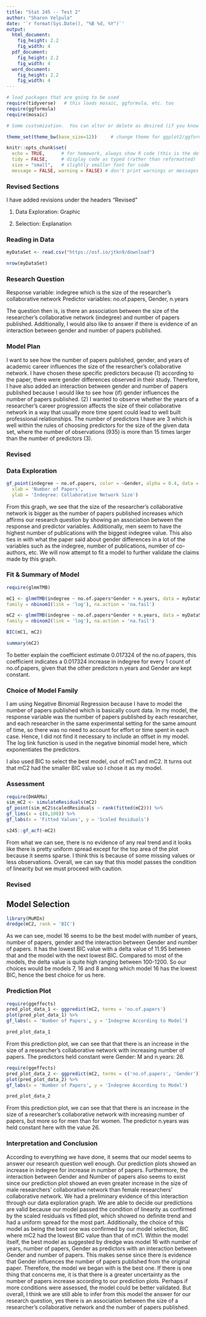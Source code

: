 ```yaml
---
title: "Stat 245 -- Test 2"
author: "Sharon Velpula"
date: '`r format(Sys.Date(), "%B %d, %Y")`'
output: 
  html_document:
    fig_height: 2.2
    fig_width: 4
  pdf_document:
    fig_height: 2.2
    fig_width: 4
  word_document:
    fig_height: 2.2
    fig_width: 4
---
```


```r
# load packages that are going to be used
require(tidyverse)   # this loads mosaic, ggformula, etc. too
require(ggformula)
require(mosaic)

# Some customization.  You can alter or delete as desired (if you know what you are doing).

theme_set(theme_bw(base_size=12))     # change theme for ggplot2/ggformula

knitr::opts_chunk$set(
  echo = TRUE,      # for homework, always show R code (this is the default)
  tidy = FALSE,     # display code as typed (rather than reformatted)
  size = "small",   # slightly smaller font for code
  message = FALSE, warning = FALSE) # don't print warnings or messages in compiled document. So you MUST check them in RStudio!
```

### Revised Sections 
I have added revisions under the headers "Revised" 

1. Data Exploration: Graphic 

2. Selection: Explanation


### Reading in Data

```r
myDataSet <- read.csv("https://osf.io/jtkn9/download")

nrow(myDataSet)
```

### Research Question 
Response variable: indegree which is the size of the researcher’s collaborative network
Predictor variables: no.of.papers, Gender, n.years

The question then is, is there an association between the size of the researcher's collaborative network (indegree) and number of papers published. Additionally, I would also like to answer if there is evidence of an interaction between gender and number of papers published.  

### Model Plan 

I want to see how the number of papers published, gender, and years of academic career influences the size of the researcher's collaborative network. I have chosen these specific predictors because (1) according to the paper, there were gender differences observed in their study. Therefore, I have also added an interaction between gender and number of papers published because I would like to see how (if) gender influences the number of papers published. (2) I wanted to observe whether the years of a researcher's career progression affects the size of their collaborative network in a way that usually more time spent could lead to well built professional relationships. The number of predictors I have are 3 which is well within the rules of choosing predictors for the size of the given data set, where the number of observations (935) is more than 15 times larger than the number of predictors (3).


### Revised
### Data Exploration 
```r
gf_point(indegree ~ no.of.papers, color = ~Gender, alpha = 0.4, data = myDataSet, 
  xlab = 'Number of Papers', 
  ylab = 'Indegree: Collaborative Network Size')
```

From this graph, we see that the size of the researcher’s collaborative network is bigger as the number of papers published increases which affirms our research question by showing an association between the response and predictor variables. Additionally, men seem to have the highest number of publications with the biggest indegree value. This also ties in with what the paper said about gender differences in a lot of the variables such as the indegree, number of publications, number of co-authors, etc. We will now attempt to fit a model to further validate the claims made by this graph. 

### Fit & Summary of Model 

```r
require(glmmTMB)

mC1 <- glmmTMB(indegree ~ no.of.papers*Gender + n.years, data = myDataSet,
family = nbinom1(link = 'log'), na.action = 'na.fail')

mC2 <- glmmTMB(indegree ~ no.of.papers*Gender + n.years, data = myDataSet,
family = nbinom2(link = 'log'), na.action = 'na.fail')

BIC(mC1, mC2)
```
```r
summary(mC2)
```

To better explain the coefficient estimate 0.017324 of the no.of.papers, this coefficient indicates a 0.017324 increase in indegree for every 1 count of no.of.papers, given that the other predictors n.years and Gender are kept constant. 

### Choice of Model Family 
I am using Negative Binomial Regression because I have to model the number of papers published which is basically count data. In my model, the response variable was the number of papers published by each researcher, and each researcher in the same experimental setting for the same amount of time, so there was no need to account for effort or time spent in each case. Hence, I did not find it necessary to include an offset in my model. The log link function is used in the negative binomial model here, which exponentiates the predictors. 

I also used BIC to select the best model, out of mC1 and mC2. It turns out that mC2 had the smaller BIC value so I chose it as my model.  


### Assessment
```r
require(DHARMa)
sim_mC2 <- simulateResiduals(mC2)
gf_point(sim_mC2$scaledResiduals ~ rank(fitted(mC2))) %>%
gf_lims(x = c(0,100)) %>%
gf_labs(x = 'Fitted Values', y = 'Scaled Residuals')
```

```r
s245::gf_acf(~mC2)
```


From what we can see, there is no evidence of any real trend and it looks like there is pretty uniform spread except for the top area of the plot because it seems sparse. I think this is because of some missing values or less observations. Overall, we can say that this model passes the condition of linearity but we must proceed with caution. 

### Revised 
## Model Selection 
```r
library(MuMIn)
dredge(mC2, rank = 'BIC')
```
As we can see, model 16 seems to be the best model with number of years, number of papers, gender and the interaction between Gender and number of papers. It has the lowest BIC value with a delta value of 11.95 between that and the model with the next lowest BIC. Compared to most of the models, the delta value is quite high ranging between 100-1200. So our choices would be models 7, 16 and 8 among which model 16 has the lowest BIC, hence the best choice for us here. 

### Prediction Plot

```r
require(ggeffects) 
pred_plot_data_1 <- ggpredict(mC2, terms = 'no.of.papers')
plot(pred_plot_data_1) %>%
gf_labs(x = 'Number of Papers', y = 'Indegree According to Model')
```

```r
pred_plot_data_1
```

From this prediction plot, we can see that that there is an increase in the size of a researcher's collaborative network with increasing number of papers. The predictors held constant were Gender: M and n.years: 26. 

```r
require(ggeffects) 
pred_plot_data_2 <- ggpredict(mC2, terms = c('no.of.papers', 'Gender'))
plot(pred_plot_data_2) %>%
gf_labs(x = 'Number of Papers', y = 'Indegree According to Model') 
```

```r
pred_plot_data_2
```

From this prediction plot, we can see that that there is an increase in the size of a researcher's collaborative network with increasing number of papers, but more so for men than for women. The predictor n.years was held constant here with the value 26. 

### Interpretation and Conclusion 

According to everything we have done, it seems that our model seems to answer our research question well enough. Our prediction plots showed an increase in indegree for increase in number of papers. Furthermore, the interaction between Gender and Number of papers also seems to exist since our prediction plot showed an even greater increase in the size of male researchers' collaborative network than female researchers' collaborative network. We had a preliminary evidence of this interaction through our data exploration graph. We are able to decide our predictions are valid because our model passed the condition of linearity as confirmed by the scaled residuals vs fitted plot, which showed no definite trend and had a uniform spread for the most part. Additionally, the choice of this model as being the best one was confirmed by our model selection, BIC where mC2 had the lowest BIC value than that of mC1. Within the model itself, the best model as suggested by dredge was model 16 with number of years, number of papers, Gender as predictors with an interaction between Gender and number of papers. This makes sense since there is evidence that Gender influences the number of papers published from the original paper. Therefore, the model we began with is the best one. If there is one thing that concerns me, it is that there is a greater uncertainty as the number of papers increase according to our prediction plots. Perhaps if more conditions were assessed, the model could be better validated. But overall, I think we are still able to infer from this model the answer for our research question, yes there is an association between the size of a researcher's collaborative network and the number of papers published.